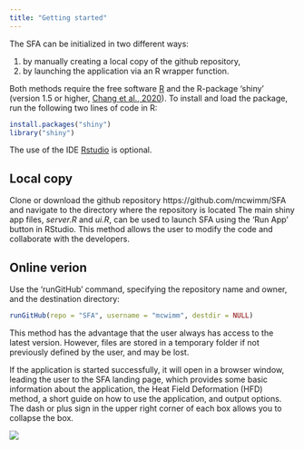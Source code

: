 ```yaml
---
title: "Getting started"
---
```


The SFA can be initialized in two different ways:

1)  by manually creating a local copy of the github repository,
2)  by launching the application via an R wrapper function.

Both methods require the free software [R](https://cran.r-project.org/) and the R-package ‘shiny’ (version 1.5 or higher, [Chang et al., 2020](https://cran.r-project.org/package=shiny)). To install and load the package, run the following two lines of code in R:

``` r
install.packages("shiny")
library("shiny")
```

The use of the IDE [Rstudio](https://www.rstudio.com/) is optional.

## Local copy

Clone or download the github repository https://github.com/mcwimm/SFA and navigate to the directory where the repository is located The main shiny app files, *server.R* and *ui.R*, can be used to launch SFA using the ‘Run App’ button in RStudio. This method allows the user to modify the code and collaborate with the developers.

## Online verion

Use the 'runGitHub' command, specifying the repository name and owner, and the destination directory:

``` r
runGitHub(repo = "SFA", username = "mcwimm", destdir = NULL)
```

This method has the advantage that the user always has access to the latest version. However, files are stored in a temporary folder if not previously defined by the user, and may be lost.

If the application is started successfully, it will open in a browser window, leading the user to the SFA landing page, which provides some basic information about the application, the Heat Field Deformation (HFD) method, a short guide on how to use the application, and output options. The dash or plus sign in the upper right corner of each box allows you to collapse the box.

![](assets/images/about.png)
